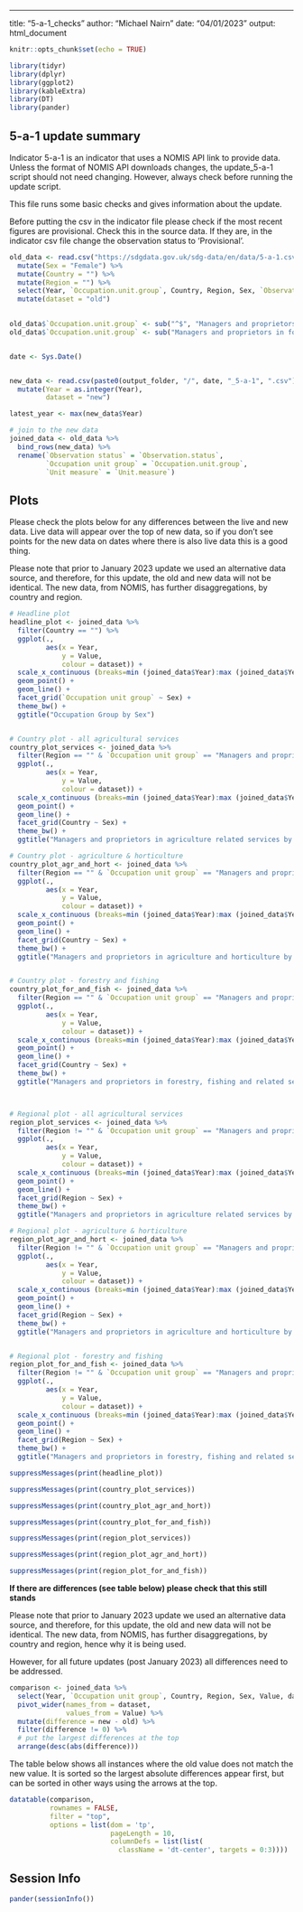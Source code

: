 ---
title: "5-a-1_checks"
author: "Michael Nairn"
date: "04/01/2023"
output: html_document


```r
knitr::opts_chunk$set(echo = TRUE)
```


```r
library(tidyr)
library(dplyr)
library(ggplot2)
library(kableExtra)
library(DT)
library(pander)
```



   
## 5-a-1 update summary

Indicator 5-a-1 is an indicator that uses a NOMIS API link to provide data. Unless the 
format of NOMIS API downloads changes, the update_5-a-1 script should not need 
changing. However, always check before running the update script. 

This file runs some basic checks and gives information about the update.
  
Before putting the csv in the indicator file please check if the most recent 
figures are provisional. Check this in the source data. If they 
are, in the indicator csv file change the observation status to 'Provisional'.


```r
old_data <- read.csv("https://sdgdata.gov.uk/sdg-data/en/data/5-a-1.csv") %>% 
  mutate(Sex = "Female") %>% 
  mutate(Country = "") %>%
  mutate(Region = "") %>%
  select(Year, `Occupation.unit.group`, Country, Region, Sex, `Observation.status`, `Unit.measure`, Value) %>%
  mutate(dataset = "old") 
  

old_data$`Occupation.unit.group` <- sub("^$", "Managers and proprietors in agriculture related services", old_data$`Occupation.unit.group`)
old_data$`Occupation.unit.group` <- sub("Managers and proprietors in forestry fishing and related services", "Managers and proprietors in forestry, fishing and related services", old_data$`Occupation.unit.group`)


date <- Sys.Date()


new_data <- read.csv(paste0(output_folder, "/", date, "_5-a-1", ".csv")) %>%
  mutate(Year = as.integer(Year),
         dataset = "new")

```         


```r
latest_year <- max(new_data$Year)

# join to the new data
joined_data <- old_data %>% 
  bind_rows(new_data) %>%
  rename(`Observation status` = `Observation.status`,
         `Occupation unit group` = `Occupation.unit.group`,
         `Unit measure` = `Unit.measure`)

```


## Plots
Please check the plots below for any differences between the live and new data.
Live data will appear over the top of new data, so if you don't see points for
the new data on dates where there is also live data this is a good thing. 

Please note that prior to January 2023 update we used an alternative data source,
and therefore, for this update, the old and new data will not be identical.
The new data, from NOMIS, has further disaggregations, by country and region.



```r

# Headline plot
headline_plot <- joined_data %>% 
  filter(Country == "") %>% 
  ggplot(.,
         aes(x = Year,
             y = Value,
             colour = dataset)) +
  scale_x_continuous (breaks=min (joined_data$Year):max (joined_data$Year)) +
  geom_point() +
  geom_line() +
  facet_grid(`Occupation unit group` ~ Sex) +
  theme_bw() +
  ggtitle("Occupation Group by Sex")


# Country plot - all agricultural services
country_plot_services <- joined_data %>% 
  filter(Region == "" & `Occupation unit group` == "Managers and proprietors in agriculture related services") %>% 
  ggplot(.,
         aes(x = Year,
             y = Value,
             colour = dataset)) +
  scale_x_continuous (breaks=min (joined_data$Year):max (joined_data$Year)) +
  geom_point() +
  geom_line() +
  facet_grid(Country ~ Sex) +
  theme_bw() +
  ggtitle("Managers and proprietors in agriculture related services by country")

# Country plot - agriculture & horticulture
country_plot_agr_and_hort <- joined_data %>% 
  filter(Region == "" & `Occupation unit group` == "Managers and proprietors in agriculture and horticulture") %>% 
  ggplot(.,
         aes(x = Year,
             y = Value,
             colour = dataset)) +
  scale_x_continuous (breaks=min (joined_data$Year):max (joined_data$Year)) +
  geom_point() +
  geom_line() +
  facet_grid(Country ~ Sex) +
  theme_bw() +
  ggtitle("Managers and proprietors in agriculture and horticulture by country")


# Country plot - forestry and fishing
country_plot_for_and_fish <- joined_data %>% 
  filter(Region == "" & `Occupation unit group` == "Managers and proprietors in forestry, fishing and related services") %>% 
  ggplot(.,
         aes(x = Year,
             y = Value,
             colour = dataset)) +
  scale_x_continuous (breaks=min (joined_data$Year):max (joined_data$Year)) +
  geom_point() +
  geom_line() +
  facet_grid(Country ~ Sex) +
  theme_bw() +
  ggtitle("Managers and proprietors in forestry, fishing and related services by country")



# Regional plot - all agricultural services
region_plot_services <- joined_data %>% 
  filter(Region != "" & `Occupation unit group` == "Managers and proprietors in agriculture related services") %>% 
  ggplot(.,
         aes(x = Year,
             y = Value,
             colour = dataset)) +
  scale_x_continuous (breaks=min (joined_data$Year):max (joined_data$Year)) +
  geom_point() +
  geom_line() +
  facet_grid(Region ~ Sex) +
  theme_bw() +
  ggtitle("Managers and proprietors in agriculture related services by region")

# Regional plot - agriculture & horticulture
region_plot_agr_and_hort <- joined_data %>% 
  filter(Region != "" & `Occupation unit group` == "Managers and proprietors in agriculture and horticulture") %>% 
  ggplot(.,
         aes(x = Year,
             y = Value,
             colour = dataset)) +
  scale_x_continuous (breaks=min (joined_data$Year):max (joined_data$Year)) +
  geom_point() +
  geom_line() +
  facet_grid(Region ~ Sex) +
  theme_bw() +
  ggtitle("Managers and proprietors in agriculture and horticulture by region")


# Regional plot - forestry and fishing
region_plot_for_and_fish <- joined_data %>% 
  filter(Region != "" & `Occupation unit group` == "Managers and proprietors in forestry, fishing and related services") %>% 
  ggplot(.,
         aes(x = Year,
             y = Value,
             colour = dataset)) +
  scale_x_continuous (breaks=min (joined_data$Year):max (joined_data$Year)) +
  geom_point() +
  geom_line() +
  facet_grid(Region ~ Sex) +
  theme_bw() +
  ggtitle("Managers and proprietors in forestry, fishing and related services by region")


```

```r
suppressMessages(print(headline_plot))
```

```r
suppressMessages(print(country_plot_services))
```

```r
suppressMessages(print(country_plot_agr_and_hort))
```

```r
suppressMessages(print(country_plot_for_and_fish))
```

 
```r
suppressMessages(print(region_plot_services))
```

```r
suppressMessages(print(region_plot_agr_and_hort))
```

```r
suppressMessages(print(region_plot_for_and_fish))
``` 
  
    
**If there are differences (see table below) please check that this still stands**


Please note that prior to January 2023 update we used an alternative data source,
and therefore, for this update, the old and new data will not be identical.
The new data, from NOMIS, has further disaggregations, by country and region,
hence why it is being used.

However, for all future updates (post January 2023) 
all differences need to be addressed.

```r
comparison <- joined_data %>% 
  select(Year, `Occupation unit group`, Country, Region, Sex, Value, dataset) %>% 
  pivot_wider(names_from = dataset,
              values_from = Value) %>% 
  mutate(difference = new - old) %>% 
  filter(difference != 0) %>% 
  # put the largest differences at the top
  arrange(desc(abs(difference)))
```

  
The table below shows all instances where the old value does not match the new 
value. It is sorted so the largest absolute differences appear first, but can
be sorted in other ways using the arrows at the top.

```r
datatable(comparison, 
          rownames = FALSE, 
          filter = "top",
          options = list(dom = 'tp', 
                         pageLength = 10,
                         columnDefs = list(list(
                           className = 'dt-center', targets = 0:3))))
```

## Session Info
```r
pander(sessionInfo())
```